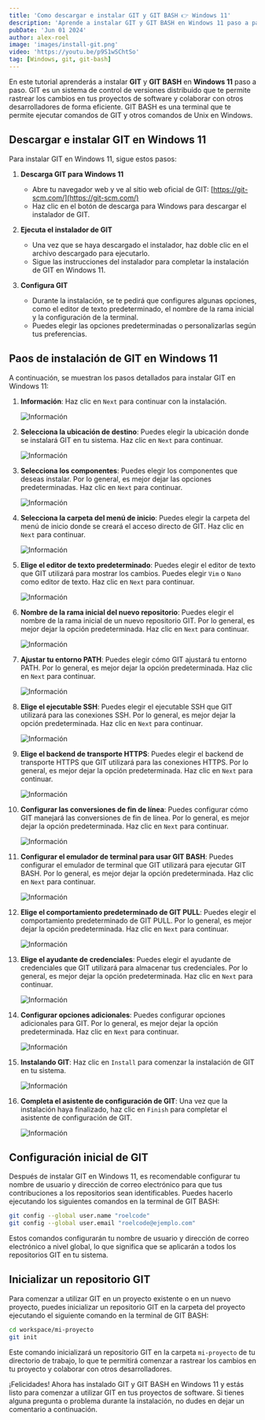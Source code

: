 ```yaml
---
title: 'Como descargar e instalar GIT y GIT BASH 👉 Windows 11'
description: 'Aprende a instalar GIT y GIT BASH en Windows 11 paso a paso. Descarga e instala GIT en Windows 11 de forma sencilla y rápida.'
pubDate: 'Jun 01 2024'
author: alex-roel
image: 'images/install-git.png'
video: 'https://youtu.be/p9S1wSChtSo'
tag: [Windows, git, git-bash]
---
```



En este tutorial aprenderás a instalar **GIT** y **GIT BASH** en **Windows 11** paso a paso. GIT es un sistema de control de versiones distribuido que te permite rastrear los cambios en tus proyectos de software y colaborar con otros desarrolladores de forma eficiente. GIT BASH es una terminal que te permite ejecutar comandos de GIT y otros comandos de Unix en Windows.

## Descargar e instalar GIT en Windows 11
Para instalar GIT en Windows 11, sigue estos pasos:

1. **Descarga GIT para Windows 11**
   - Abre tu navegador web y ve al sitio web oficial de GIT: [https://git-scm.com/](https://git-scm.com/)
   - Haz clic en el botón de descarga para Windows para descargar el instalador de GIT.

2. **Ejecuta el instalador de GIT**
    - Una vez que se haya descargado el instalador, haz doble clic en el archivo descargado para ejecutarlo.
    - Sigue las instrucciones del instalador para completar la instalación de GIT en Windows 11.

3. **Configura GIT**
    - Durante la instalación, se te pedirá que configures algunas opciones, como el editor de texto predeterminado, el nombre de la rama inicial y la configuración de la terminal.
    - Puedes elegir las opciones predeterminadas o personalizarlas según tus preferencias.

## Paos de instalación de GIT en Windows 11
A continuación, se muestran los pasos detallados para instalar GIT en Windows 11:

1. **Información**: Haz clic en `Next` para continuar con la instalación.

    ![Información](images/install-git-windows/01-information.png)

2. **Selecciona la ubicación de destino**: Puedes elegir la ubicación donde se instalará GIT en tu sistema. Haz clic en `Next` para continuar.

    ![Información](images/install-git-windows/02-select-destination-location.png)

3. **Selecciona los componentes**: Puedes elegir los componentes que deseas instalar. Por lo general, es mejor dejar las opciones predeterminadas. Haz clic en `Next` para continuar.

    ![Información](images/install-git-windows/03-select-components.png)

4. **Selecciona la carpeta del menú de inicio**: Puedes elegir la carpeta del menú de inicio donde se creará el acceso directo de GIT. Haz clic en `Next` para continuar.

    ![Información](images/install-git-windows/04-select-start-menu-folder.png)

5. **Elige el editor de texto predeterminado**: Puedes elegir el editor de texto que GIT utilizará para mostrar los cambios. Puedes elegir `Vim` o `Nano` como editor de texto. Haz clic en `Next` para continuar.

    ![Información](images/install-git-windows/05-choosing-default-editor.png)

6. **Nombre de la rama inicial del nuevo repositorio**: Puedes elegir el nombre de la rama inicial de un nuevo repositorio GIT. Por lo general, es mejor dejar la opción predeterminada. Haz clic en `Next` para continuar.

    ![Información](images/install-git-windows/06-name-initial-branch-new-repo.png)

7. **Ajustar tu entorno PATH**: Puedes elegir cómo GIT ajustará tu entorno PATH. Por lo general, es mejor dejar la opción predeterminada. Haz clic en `Next` para continuar.

    ![Información](images/install-git-windows/07-adjusting-your-path-enviroment.png)

8. **Elige el ejecutable SSH**: Puedes elegir el ejecutable SSH que GIT utilizará para las conexiones SSH. Por lo general, es mejor dejar la opción predeterminada. Haz clic en `Next` para continuar.

    ![Información](images/install-git-windows/08-choosing-ssh-executable.png)

9. **Elige el backend de transporte HTTPS**: Puedes elegir el backend de transporte HTTPS que GIT utilizará para las conexiones HTTPS. Por lo general, es mejor dejar la opción predeterminada. Haz clic en `Next` para continuar.

    ![Información](images/install-git-windows/09-choosing-https-transport-backend.png)

10. **Configurar las conversiones de fin de línea**: Puedes configurar cómo GIT manejará las conversiones de fin de línea. Por lo general, es mejor dejar la opción predeterminada. Haz clic en `Next` para continuar.

    ![Información](images/install-git-windows/10-configuring-the-line-ending-conversions.png)

11. **Configurar el emulador de terminal para usar GIT BASH**: Puedes configurar el emulador de terminal que GIT utilizará para ejecutar GIT BASH. Por lo general, es mejor dejar la opción predeterminada. Haz clic en `Next` para continuar.

    ![Información](images/install-git-windows/11-configuring-terminal-emulator-to-use-git-bash.png)

12. **Elige el comportamiento predeterminado de GIT PULL**: Puedes elegir el comportamiento predeterminado de GIT PULL. Por lo general, es mejor dejar la opción predeterminada. Haz clic en `Next` para continuar.

    ![Información](images/install-git-windows/12-choose-the-default-behavior-of-git-pull.png)

13. **Elige el ayudante de credenciales**: Puedes elegir el ayudante de credenciales que GIT utilizará para almacenar tus credenciales. Por lo general, es mejor dejar la opción predeterminada. Haz clic en `Next` para continuar.

    ![Información](images/install-git-windows/13-choose-credential-helper.png)

14. **Configurar opciones adicionales**: Puedes configurar opciones adicionales para GIT. Por lo general, es mejor dejar la opción predeterminada. Haz clic en `Next` para continuar.

    ![Información](images/install-git-windows/14-configuring-extra-option.png)

15. **Instalando GIT**: Haz clic en `Install` para comenzar la instalación de GIT en tu sistema.

    ![Información](images/install-git-windows/15-installing.png)

16. **Completa el asistente de configuración de GIT**: Una vez que la instalación haya finalizado, haz clic en `Finish` para completar el asistente de configuración de GIT.

    ![Información](images/install-git-windows/16-complete-git-setup-wizard.png)


## Configuración inicial de GIT
Después de instalar GIT en Windows 11, es recomendable configurar tu nombre de usuario y dirección de correo electrónico para que tus contribuciones a los repositorios sean identificables. Puedes hacerlo ejecutando los siguientes comandos en la terminal de GIT BASH:

```bash
git config --global user.name "roelcode"
git config --global user.email "roelcode@ejemplo.com"
```

Estos comandos configurarán tu nombre de usuario y dirección de correo electrónico a nivel global, lo que significa que se aplicarán a todos los repositorios GIT en tu sistema.

## Inicializar un repositorio GIT
Para comenzar a utilizar GIT en un proyecto existente o en un nuevo proyecto, puedes inicializar un repositorio GIT en la carpeta del proyecto ejecutando el siguiente comando en la terminal de GIT BASH:

```bash
cd workspace/mi-proyecto
git init
```

Este comando inicializará un repositorio GIT en la carpeta `mi-proyecto` de tu directorio de trabajo, lo que te permitirá comenzar a rastrear los cambios en tu proyecto y colaborar con otros desarrolladores.

¡Felicidades! Ahora has instalado GIT y GIT BASH en Windows 11 y estás listo para comenzar a utilizar GIT en tus proyectos de software. Si tienes alguna pregunta o problema durante la instalación, no dudes en dejar un comentario a continuación.








